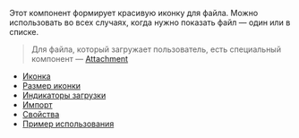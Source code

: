 

Этот компонент формирует красивую иконку для файла. Можно использовать во всех случаях,
когда нужно показать файл — один или в списке.

<FileExampleExtension />

> Для файла, который загружает пользователь, есть специальный компонент —
> [Attachment](##LIBS.STAND|stand:uikit-components-attachment-stable)

<MdxMenu>

- [Иконка](##LIBS.STAND.DEV|stand:uikit-components-file-stable|hash:иконка)
- [Размер иконки](##LIBS.STAND.DEV|stand:uikit-components-file-stable|hash:размер-иконки)
- [Индикаторы загрузки](##LIBS.STAND.DEV|stand:uikit-components-file-stable|hash:индикаторы-загрузки)
- [Импорт](##LIBS.STAND.DEV|stand:uikit-components-file-stable|hash:импорт)
- [Свойства](##LIBS.STAND.DEV|stand:uikit-components-file-stable|hash:свойства)
- [Пример использования](##LIBS.STAND.DEV|stand:uikit-components-file-stable|hash:пример-использования)

</MdxMenu>
